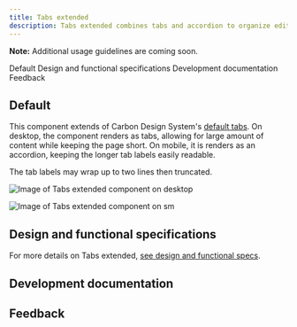 ```yaml
---
title: Tabs extended
description: Tabs extended combines tabs and accordion to organize editorial content.
---
```



<ComponentDescription name="Tabs extended" type="ui" />

<InlineNotification>

**Note:** Additional usage guidelines are coming soon.

</InlineNotification>

<AnchorLinks>

<AnchorLink>Default</AnchorLink>
<AnchorLink>Design and functional specifications</AnchorLink>
<AnchorLink>Development documentation</AnchorLink>
<AnchorLink>Feedback</AnchorLink>

</AnchorLinks>

## Default

This component extends  of Carbon Design System's [default tabs](https://carbondesignsystem.com/components/tabs/usage/). On desktop, the component renders as tabs, allowing for large amount of content while keeping the page short. On mobile, it is renders as an accordion, keeping the longer tab labels easily readable.

The tab labels may wrap up to two lines then truncated.

<Row>
<Column colMd={8} colLg={8}>

![Image of Tabs extended component on desktop](../../images/component/tabs-extended/components--tabs-extended-1.png)

</Column>
</Row>

<Row>
<Column colMd={6} colLg={6}>

![Image of Tabs extended component on `sm`](../../images/component/tabs-extended/components--tabs-extended-2.png)

</Column>
</Row>


## Design and functional specifications

For more details on Tabs extended, <a href="https://ibm.box.com/s/26zrugvym00408zhpp23gqwnudzmgdd1" target="_blank" rel="noreferrer noopener nofollow">see design and functional specs</a>.

## Development documentation

<ComponentStatus name="Tabs extended" type="ui" />

## Feedback

<ComponentFeedback />

